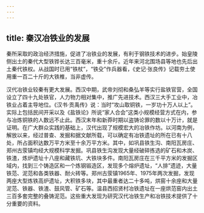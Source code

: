 ```yaml
---
---
---
```

title: 秦汉冶铁业的发展
---



秦所采取的政治经济措施，促进了冶铁业的发展，有利于钢铁技术的进步。始皇陵侧出土的秦代大型铁铧长达三百毫米，重十余斤。近年来河北围场县等地也先后出土秦代铁权。从战国时已用“铁杖”，“铁殳”作兵器看，《史记·张良传》记载夯土使用重一百二十斤的大铁椎，当非虚传。

汉代冶铁业较秦有更大发展。西汉中期，武帝刘彻和桑弘羊等实行盐铁官营，全国设立了四十九处铁官，人力物力相对集中，推广先进技术。西汉三大手工业中，冶铁业占着主导地位。《汉书·贡禹传》说：当时“攻山取铜铁，一岁功十万人以上”。实际上包括民间开采以及《盐铁论》所说“家人合会”这类小规模经营方式在内，参与冶炼铜铁的人数远不止此。西汉末年和新莽时期以盗铸论罪的数以十万计，就是证明。在广大群众实践的基础上，汉代出现了规模宏大的冶铁作坊。以河南为例，解放以来，经过普查、发掘和据文献所载，可以确定有冶铁遗址的所在已有十八处，所占面积达数万平方米至十余万平方米。其中，如巩县铁生沟、南阳瓦房庄、郑州古荥镇均经大规模科学发掘。巩县铁生沟发现大量经破碎拣选的矿石和木炭、铁渣，炼炉遗址十八座和藏铁坑、大铁块多件。南阳瓦房庄在三千平方米的发掘区域内，找到三个铸造区和一个炼钢锻造区，发现多个熔炉遗址，“人排”遗迹，大量铁范、泥范和各类铁器、耐火砖等。郑州古荥镇1965年、1975年两次发掘，发现两座大型炼铁高炉遗址，大积铁多块，其中最重者达二十多吨，烘窑十余座和大量泥范、铁器、铁渣、鼓风管、矿石等。温县西招贤村冶铁遗址在一座烘范窑内出土三百多套完整的叠铸泥范。这些重大发现为研究汉代冶铁生产和冶铁技术提供了十分重要的资料。
